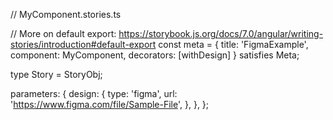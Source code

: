// MyComponent.stories.ts




// More on default export: https://storybook.js.org/docs/7.0/angular/writing-stories/introduction#default-export
const meta = {
  title: 'FigmaExample',
  component: MyComponent,
  decorators: [withDesign]
} satisfies Meta<MyComponent>;

type Story = StoryObj<MyComponent>;

  parameters: {
    design: {
      type: 'figma',
      url: 'https://www.figma.com/file/Sample-File',
    },
  },
};

